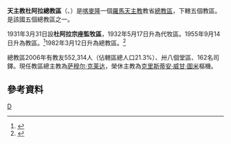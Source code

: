 {{Infobox Roman Catholic diocese
|Roman Catholic Diocese of = 天主教杜阿拉總教區
|Latin name of diocese =Archidioecesis Dualaensis
|image = 
|caption = 
|location = [[喀麥隆|喀麥隆]]
|territory =
|population = 552,314
|rite = 拉丁禮
|patron = 
|province = 
|established = 1931年
|cathedral = 聖伯多祿聖保祿座堂
|副主教座堂 =
|leadership = 總主教
|website =
|教宗 = 
|metropolitan = 萨穆尔·克莱达
|ordinary = 
|coadjutor bishop =
|emeritus = [[克里斯蒂安·威甘·圖米|克里斯蒂安·威甘·圖米]]樞機
}}

'''天主教杜阿拉總教區'''（{{lang-la|Archidioecesis Dualaensis}}、{{lang-fr|Archidiocèse de Douala}}）是[[喀麥隆|喀麥隆]]一個[[羅馬天主教|羅馬天主教]]教省[[總教區|總教區]]，下轄五個教區。是該國五個總教區之一。

1931年3月31日設'''杜阿拉宗座監牧區'''，1932年5月17日升為代牧區。1955年9月14日升為教區。<ref>{{cite journal
|journal=[[宗座公報|宗座公報]]
|publisher=梵蒂岡出版社
|date=1956年
|volume=48
|title=''Dum tantis''
|page=113
|url=http://www.vatican.va/archive/aas/documents/AAS%2048%20%5B1956%5D%20-%20ocr.pdf
|access-date=2011-10-26
|archive-date=2010-03-27
|archive-url=https://web.archive.org/web/20100327070537/http://www.vatican.va/archive/aas/documents/AAS%2048%20%5B1956%5D%20-%20ocr.pdf
|dead-url=no
}}</ref>1982年3月12日升為總教區。<ref>{{Cite web |url=http://www.vatican.va/holy_father/john_paul_ii/apost_constitutions/documents/hf_jp-ii_apc_19820312_yaundensis_lt.html |title=成立總教區的宗座憲令 |access-date=2013-07-30 |archive-date=2014-05-16 |archive-url=https://web.archive.org/web/20140516233746/http://www.vatican.va/holy_father/john_paul_ii/apost_constitutions/documents/hf_jp-ii_apc_19820312_yaundensis_lt.html |dead-url=no }}</ref>

總教區2006年有教友552,314人（佔轄區總人口21.3%）、卅八個堂區、162名司鐸。現任教區總主教為[[萨穆尔·克莱达|萨穆尔·克莱达]]，榮休主教為[[克里斯蒂安·威甘·圖米|克里斯蒂安·威甘·圖米]]樞機。

==參考資料==
{{reflist}}
{{喀麥隆天主教教區}}
[[Category:喀麥隆天主教教區|D]]